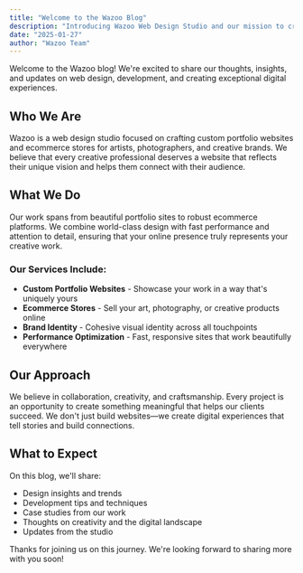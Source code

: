 ```yaml
---
title: "Welcome to the Wazoo Blog"
description: "Introducing Wazoo Web Design Studio and our mission to create exceptional digital experiences for artists and creative professionals."
date: "2025-01-27"
author: "Wazoo Team"
---
```


Welcome to the Wazoo blog! We're excited to share our thoughts, insights, and updates on web design, development, and creating exceptional digital experiences.

## Who We Are

Wazoo is a web design studio focused on crafting custom portfolio websites and ecommerce stores for artists, photographers, and creative brands. We believe that every creative professional deserves a website that reflects their unique vision and helps them connect with their audience.

## What We Do

Our work spans from beautiful portfolio sites to robust ecommerce platforms. We combine world-class design with fast performance and attention to detail, ensuring that your online presence truly represents your creative work.

### Our Services Include:

- **Custom Portfolio Websites** - Showcase your work in a way that's uniquely yours
- **Ecommerce Stores** - Sell your art, photography, or creative products online
- **Brand Identity** - Cohesive visual identity across all touchpoints
- **Performance Optimization** - Fast, responsive sites that work beautifully everywhere

## Our Approach

We believe in collaboration, creativity, and craftsmanship. Every project is an opportunity to create something meaningful that helps our clients succeed. We don't just build websites—we create digital experiences that tell stories and build connections.

## What to Expect

On this blog, we'll share:

- Design insights and trends
- Development tips and techniques
- Case studies from our work
- Thoughts on creativity and the digital landscape
- Updates from the studio

Thanks for joining us on this journey. We're looking forward to sharing more with you soon!
